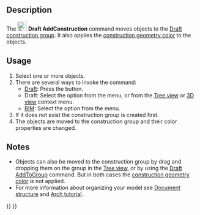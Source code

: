 <languages/>

{{Docnav
|[[Draft_SelectGroup|SelectGroup]]
|[[Draft_ToggleDisplayMode|ToggleDisplayMode]]
|[[Draft_Workbench|Draft]]
|IconL=Draft_SelectGroup.svg
|IconR=Draft_ToggleDisplayMode.svg
|IconC=Workbench_Draft.svg
}}

{{GuiCommand
|Name=Draft AddConstruction
|MenuLocation=Utilities → Add to construction group<br>Utils → Add to construction group
|Workbenches=[[Draft_Workbench|Draft]], [[BIM_Workbench|BIM]]
|Version=0.17
|SeeAlso=[[Draft_ToggleConstructionMode|Draft ToggleConstructionMode]], [[Draft_AddToGroup|Draft AddToGroup]]
}}

==Description==

The [[Image:Draft_AddConstruction.svg|24px]] '''Draft AddConstruction''' command moves objects to the [[Draft_ToggleConstructionMode|Draft construction group]]. It also applies the [[Draft_ToggleConstructionMode#Preferences|construction geometry color]] to the objects.

==Usage==

# Select one or more objects.
# There are several ways to invoke the command:
#* [[Draft_Workbench|Draft]]: Press the {{Button|[[Image:Draft_AddConstruction.svg|16px]] [[Draft_AddConstruction|Add to construction group]]}} button.
#* Draft: Select the {{MenuCommand|Utilities → [[Image:Draft_AddConstruction.svg|16px]] Add to construction group}} option from the menu, or from the [[Tree_view|Tree view]] or [[3D_view|3D view]] context menu.
#* [[BIM_Workbench|BIM]]: Select the {{MenuCommand|Utils → [[Image:Draft_AddConstruction.svg|16px]] Add to construction group}} option from the menu.
# If it does not exist the construction group is created first.
# The objects are moved to the construction group and their color properties are changed.

==Notes==

* Objects can also be moved to the construction group by drag and dropping them on the group in the [[Tree_view|Tree view]], or by using the [[Draft_AddToGroup|Draft AddToGroup]] command. But in both cases the [[Draft_ToggleConstructionMode#Preferences|construction geometry color]] is not applied.
* For more information about organizing your model see [[Document_structure|Document structure]] and [[Arch_tutorial#Organizing_your_model|Arch tutorial]].


{{Docnav
|[[Draft_SelectGroup|SelectGroup]]
|[[Draft_ToggleDisplayMode|ToggleDisplayMode]]
|[[Draft_Workbench|Draft]]
|IconL=Draft_SelectGroup.svg
|IconR=Draft_ToggleDisplayMode.svg
|IconC=Workbench_Draft.svg
}}

{{Draft Tools navi{{#translation:}}}}
{{Userdocnavi{{#translation:}}}}